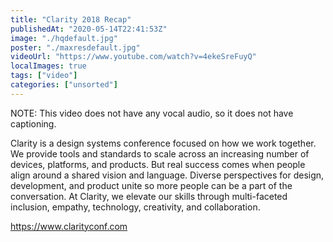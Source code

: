 ```yaml
---
title: "Clarity 2018 Recap"
publishedAt: "2020-05-14T22:41:53Z"
image: "./hqdefault.jpg"
poster: "./maxresdefault.jpg"
videoUrl: "https://www.youtube.com/watch?v=4ekeSreFuyQ"
localImages: true
tags: ["video"]
categories: ["unsorted"]
---
```


NOTE: This video does not have any vocal audio, so it does not have captioning.

Clarity is a design systems conference focused on how we work together. We provide tools and standards to scale across an increasing number of devices, platforms, and products. But real success comes when people align around a shared vision and language. Diverse perspectives for design, development, and product unite so more people can be a part of the conversation. At Clarity, we elevate our skills through multi-faceted inclusion, empathy, technology, creativity, and collaboration.

https://www.clarityconf.com

